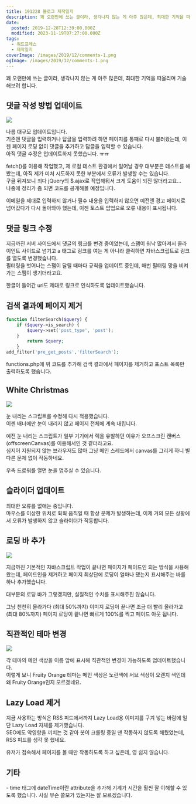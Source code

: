 ```yaml
---
title: 191228 블로그 제작일지
description: 꽤 오랜만에 쓰는 글이라, 생각나지 않는 게 아주 많은데, 최대한 기억을 떠올리며 기술해보려 합니다. 댓글 작성 방법 업데이트 나름 대규모 업데이트입니다.기존엔 댓글을 입력하거나 답글을 입력하려 하면 페이지를 통째로 다시 불러왔는데, 이젠 페이지 로딩 없이 댓글을 추가하고 답글을 입력할 수 있습니다.아직 댓글 수정은 업데이트하지 못했습니다. ㅠㅠ fetch()를 이용해 작업했고, 제 로컬 테스트 환경에서 일어날 경우 대부분은
date:
  posted: 2019-12-28T12:39:00.000Z
  modified: 2023-11-19T07:27:00.000Z
tags:
  - 워드프레스
  - 제작일지
coverImage: /images/2019/12/comments-1.png
ogImage: /images/2019/12/comments-1.png
---
```


꽤 오랜만에 쓰는 글이라, 생각나지 않는 게 아주 많은데, 최대한 기억을 떠올리며 기술해보려 합니다.

## 댓글 작성 방법 업데이트

![](/images/2019/12/comments-1.png)

나름 대규모 업데이트입니다.  
기존엔 댓글을 입력하거나 답글을 입력하려 하면 페이지를 통째로 다시 불러왔는데, 이젠 페이지 로딩 없이 댓글을 추가하고 답글을 입력할 수 있습니다.  
아직 댓글 수정은 업데이트하지 못했습니다. ㅠㅠ

fetch()를 이용해 작업했고, 제 로컬 테스트 환경에서 일어날 경우 대부분은 테스트를 해봤는데, 아직 제가 미처 시도하지 못한 부분에서 오류가 발생할 수는 있습니다.  
구글 뒤져보니 죄다 jQuery의 $.ajax로 작업해둬서 크게 도움이 되진 않더라고요…  
 나중에 정리가 좀 되면 코드를 공개해볼 예정입니다.

이메일을 제대로 입력하지 않거나 필수 내용을 입력하지 않으면 예전엔 경고 페이지로 넘어갔다가 다시 돌아와야 했는데, 이젠 토스트 팝업으로 오류 내용이 표시됩니다.

## 댓글 링크 수정

지금까진 서버 사이드에서 댓글의 링크를 변경 중이었는데, 스팸이 워낙 많아져서 클라이언트 사이드로 넘기고 a 태그로 링크를 여는 게 아니라 클릭하면 자바스크립트로 링크를 열도록 변경했습니다.  
필터링을 벗어나는 스팸이 달릴 때마다 규칙을 업데이트 중인데, 매번 필터링 망을 비켜가는 스팸이 생기더라고요.

한글이 들어간 uri도 제대로 링크로 인식하도록 업데이트했습니다.

## 검색 결과에 페이지 제거

```php
function filterSearch($query) {
    if ($query->is_search) {
        $query->set('post_type', 'post');
    }
        return $query;
    }
add_filter('pre_get_posts','filterSearch');
```

functions.php에 위 코드를 추가해 검색 결과에서 페이지를 제거하고 포스트 목록만 출력하도록 했습니다.

## White Christmas

![](/images/2019/12/snowing.png)

눈 내리는 스크립트를 수정해 다시 적용했습니다.  
이젠 배너에만 눈이 내리지 않고 페이지 전체에 계속 내립니다.

예전 눈 내리는 스크립트가 일부 기기에서 렉을 유발하던 이유가 오프스크린 캔버스(offscreenCanvas)를 이용해서인 것 같더라고요.  
심지어 지원되지 않는 브라우저도 많아 그냥 메인 스레드에서 canvas를 그리게 하니 별다른 문제 없이 작동하네요.

우측 드로워를 열면 눈을 멈추실 수 있습니다.

## 슬라이더 업데이트

최대한 오류를 없애는 중입니다.  
마우스를 이상한 위치로 휙휙 움직일 때 항상 문제가 발생하는데, 이제 거의 모든 상황에서 오류가 발생하지 않고 슬라이더가 작동합니다.

## 로딩 바 추가

![](/images/2019/12/loading.png)

지금까진 기본적인 자바스크립트 작업이 끝나면 페이지가 페이드인 되는 방식을 사용해왔는데, 페이드인을 제거하고 페이지 최상단에 로딩이 얼마나 됐는지 표시해주는 바를 하나 추가했습니다.

대부분의 로딩 바가 그렇겠지만, 실질적인 수치를 표시해주진 않습니다.

그냥 천천히 올라가다 (최대 50%까지) 이미지 로딩이 끝나면 조금 더 빨리 올라가고 (최대 80%까지) 페이지 로딩이 끝나면 빠르게 100%를 찍고 페이드 아웃 됩니다.

## 직관적인 테마 변경

![](/images/2019/12/theme.png)

각 테마의 메인 색상을 이름 앞에 표시해 직관적인 변경이 가능하도록 업데이트했습니다.  
이렇게 보니 Fruity Orange 테마는 메인 색상은 노란색에 서브 색상이 오렌지 색인데 왜 Fruity Orange인지 모르겠네요.

## Lazy Load 제거

지금 사용하는 방식은 RSS 피드에서까지 Lazy Load용 이미지를 구겨 넣는 바람에 일단 Lazy Load 자체를 제거했습니다.  
SEO에도 악영향을 끼치는 것 같아 봇이 크롤링 중일 땐 작동하지 않도록 해뒀었는데, RSS 피드를 생각 못 했네요.

유저가 접속해서 페이지를 볼 때만 작동하도록 하고 싶은데, 영 쉽지 않습니다.

## 기타

\- time 태그에 dateTime이란 attribute을 추가해 기계가 시간을 훨씬 잘 이해할 수 있도록 했습니다. 사실 무슨 쓸모가 있는지는 잘 모르겠습니다.